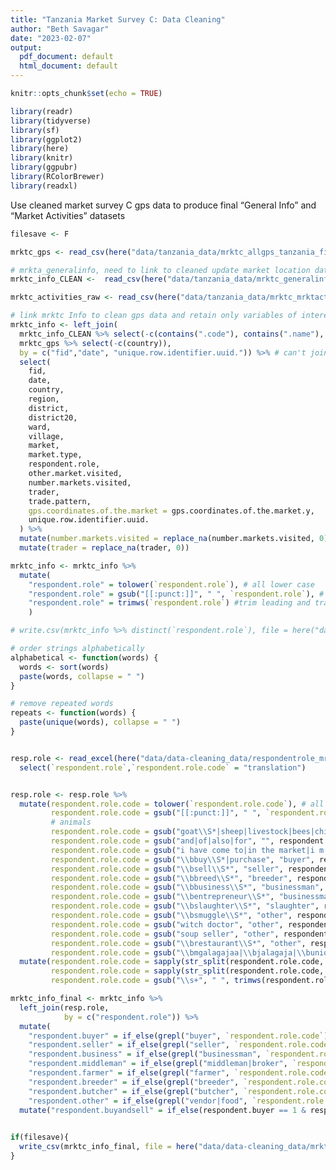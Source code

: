 ```yaml
---
title: "Tanzania Market Survey C: Data Cleaning"
author: "Beth Savagar"
date: "2023-02-07"
output:
  pdf_document: default
  html_document: default
---
```


```r
knitr::opts_chunk$set(echo = TRUE)
```

```r
library(readr)
library(tidyverse)
library(sf)
library(ggplot2)
library(here)
library(knitr)
library(ggpubr)
library(RColorBrewer)
library(readxl)

```

Use cleaned market survey C gps data to produce final "General Info" and "Market Activities" datasets

```r

filesave <- F

mrktc_gps <- read_csv(here("data/tanzania_data/mrktc_allgps_tanzania_final.csv")) %>% select(-`...1`)

# mrkta_generalinfo, need to link to cleaned update market location data
mrktc_info_CLEAN <-  read_csv(here("data/tanzania_data/mrktc_generalinfo_tanzania_CLEAN.csv")) %>% select(-c("...1"))

mrktc_activities_raw <- read_csv(here("data/tanzania_data/mrktc_mrktactivities_tanzania.csv"))
```

<!-- ```{r actvtylkp} -->

<!-- lkp_mrktactvty <- read_csv(here("data/ecopprmarketscsvs/mrktc_lkpmrkt_actvty.csv")) %>% -->
<!--   mutate( -->
<!--     Code = as.character(Code), -->
<!--     `1.mrkt.activity.lkp` = case_match( -->
<!--       Code, -->
<!--       "-66" ~ "Other", -->
<!--       "1" ~ "Selling", -->
<!--       "2" ~ "Middleman", -->
<!--       "3" ~ "Trader", -->
<!--       "4" ~ "Buying" -->
<!--     ) -->
<!--   ) -->

<!-- lkp_sellplacetype <- read_csv(here("data/ecopprmarketscsvs/mrktc_lkpsell_placetype.csv")) %>% -->
<!--   mutate( -->
<!--     Code = as.character(Code), -->
<!--     `2.sell.placetype.lkp` = case_match( -->
<!--       Code, -->
<!--       "-66" ~ "Other", -->
<!--       "1" ~ "Village", -->
<!--       "2" ~ "Towncentre", -->
<!--       "3" ~ "Market", -->
<!--       "4" ~ "Abattoir" -->
<!--     ) -->
<!--   ) -->

<!-- lkp_selltransport <- read_csv(here("data/ecopprmarketscsvs/mrktc_lkpsell_trans.csv")) %>% -->
<!--   mutate( -->
<!--     Code = as.character(Code), -->
<!--     `4.sell.transport.lkp` = case_match( -->
<!--       Code, -->
<!--       "-77" ~ "Unknown", -->
<!--       "-66" ~ "Other", -->
<!--       "1" ~ "Foot", -->
<!--       "2" ~ "Vehicle", -->
<!--       "3" ~ "Cart" -->
<!--     ) -->
<!--   ) -->

<!-- lkp_buyplacetype <- lkp_sellplacetype -->

<!-- lkp_buytransport <- lkp_selltransport -->

<!-- lkp_sellreason <- read_csv(here("data/ecopprmarketscsvs/mrktc_lkpsell_reason.csv")) -->

<!-- lkp_buyreason <- read_csv(here("data/ecopprmarketscsvs/mrktc_lkpbuy_reason.csv")) -->

<!-- ``` -->

```r

# link mrktc Info to clean gps data and retain only variables of interest
mrktc_info <- left_join(
  mrktc_info_CLEAN %>% select(-c(contains(".code"), contains(".name"), contains("village"))),
  mrktc_gps %>% select(-c(country)),
  by = c("fid","date", "unique.row.identifier.uuid.")) %>% # can't join by "gps.coordinates.of.the.market" as some rows of original data have no location.
  select(
    fid,
    date,
    country,
    region,
    district,
    district20,
    ward,
    village,
    market,
    market.type, 
    respondent.role,
    other.market.visited,
    number.markets.visited,
    trader,
    trade.pattern,
    gps.coordinates.of.the.market = gps.coordinates.of.the.market.y,
    unique.row.identifier.uuid.
  ) %>%
  mutate(number.markets.visited = replace_na(number.markets.visited, 0)) %>% # For number.markets.visited replace NA with 0 
  mutate(trader = replace_na(trader, 0))

```

```r

mrktc_info <- mrktc_info %>%
  mutate(
    "respondent.role" = tolower(`respondent.role`), # all lower case
    "respondent.role" = gsub("[[:punct:]]", " ", `respondent.role`), # remove punctuation
    "respondent.role" = trimws(`respondent.role`) #trim leading and trailing spaces
    )

# write.csv(mrktc_info %>% distinct(`respondent.role`), file = here("data/data-cleaning_data/respondentrole_mrktc.csv"))

```


```r
# order strings alphabetically
alphabetical <- function(words) {
  words <- sort(words)
  paste(words, collapse = " ")
}

# remove repeated words
repeats <- function(words) {
  paste(unique(words), collapse = " ")
}


resp.role <- read_excel(here("data/data-cleaning_data/respondentrole_mrktc.xlsx")) %>%
  select(`respondent.role`,`respondent.role.code` = "translation")


resp.role <- resp.role %>%
  mutate(respondent.role.code = tolower(`respondent.role.code`), # all lower case
         respondent.role.code = gsub("[[:punct:]]", " ", `respondent.role.code`), # remove punctuation
         # animals
         respondent.role.code = gsub("goat\\S*|sheep|livestock|bees|chickens|rabbits|animals", "", respondent.role.code),
         respondent.role.code = gsub("and|of|also|for", "", respondent.role.code),
         respondent.role.code = gsub("i have come to|in the market|i m|right here|various places|shop|meat|grilling|market", "", respondent.role.code),
         respondent.role.code = gsub("\\bbuy\\S*|purchase", "buyer", respondent.role.code),
         respondent.role.code = gsub("\\bsell\\S*", "seller", respondent.role.code),
         respondent.role.code = gsub("\\bbreed\\S*", "breeder", respondent.role.code),
         respondent.role.code = gsub("\\bbusiness\\S*", "businessman", respondent.role.code),
         respondent.role.code = gsub("\\bentrepreneur\\S*", "businessman", respondent.role.code),
         respondent.role.code = gsub("\\bslaughter\\S*", "slaughter", respondent.role.code),
         respondent.role.code = gsub("\\bsmuggle\\S*", "other", respondent.role.code),
         respondent.role.code = gsub("witch doctor", "other", respondent.role.code),
         respondent.role.code = gsub("soup seller", "other", respondent.role.code),
         respondent.role.code = gsub("\\brestaurant\\S*", "other", respondent.role.code),
         respondent.role.code = gsub("\\bmgalagajaa|\\bjalagaja|\\bunion|\\btrtt|\\bnyamikoma|\\bswindler|\\bstudent|\\bmufindi|\\bmfanty|\\bmf|\\bisunta|\\bisale|gulunga jilala", "other", respondent.role.code)) %>% 
  mutate(respondent.role.code = sapply(str_split(respondent.role.code, "\\s+"), alphabetical),
         respondent.role.code = sapply(str_split(respondent.role.code, "\\s+"), repeats),
         respondent.role.code = gsub("\\s+", " ", trimws(respondent.role.code)))

mrktc_info_final <- mrktc_info %>%
  left_join(resp.role,
            by = c("respondent.role")) %>%
  mutate(
    "respondent.buyer" = if_else(grepl("buyer", `respondent.role.code`), 1, 0),
    "respondent.seller" = if_else(grepl("seller", `respondent.role.code`), 1, 0),
    "respondent.business" = if_else(grepl("businessman", `respondent.role.code`), 1, 0),
    "respondent.middleman" = if_else(grepl("middleman|broker", `respondent.role.code`), 1, 0),
    "respondent.farmer" = if_else(grepl("farmer", `respondent.role.code`), 1, 0),
    "respondent.breeder" = if_else(grepl("breeder", `respondent.role.code`), 1, 0),
    "respondent.butcher" = if_else(grepl("butcher", `respondent.role.code`), 1, 0),
    "respondent.other" = if_else(grepl("vendor|food", `respondent.role.code`), 1, 0)) %>% 
  mutate("respondent.buyandsell" = if_else(respondent.buyer == 1 & respondent.seller == 1, 1, 0))
    
```

```r

if(filesave){
  write_csv(mrktc_info_final, file = here("data/data-cleaning_data/mrktc_generalinfo_tanzania_final.csv"))
}


```